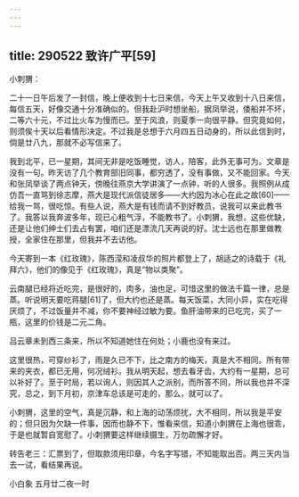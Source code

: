 ```yaml
---
---
---
```

title: 290522 致许广平[59]
---




小刺猬：

二十一日午后发了一封信，晚上便收到十七日来信，今天上午又收到十八日来信，每信五天，好像交通十分准确似的。但我赴沪时想坐船，据凤举说，倭船并不坏，二等六十元，不过比火车为慢而已。至于风浪，则夏季一向很平静。但究竟如何，则须俟十天以后看情形决定。不过我是总想于六月四五日动身的，所以此信到时，倘是廿八九，那就不必写信来了。

我到北平，已一星期，其间无非是吃饭睡觉，访人，陪客，此外无事可为。文章是没有一句。昨天访了几个教育部旧同事，都穷透了，没有事做，又不能回家。今天和张凤举谈了两点钟天，傍晚往燕京大学讲演了一点钟，听的人很多。我照例从成仿吾一直骂到徐志摩，燕大是现代派信徒居多——大约因为冰心在此之故[60]——给我一骂，很吃惊。有些人说，燕大是有钱而请不到好教员，说我可以来此教书了。我答以我奔波多年，现已心粗气浮，不能教书了。小刺猬，我想，这些优缺，还是让他们绅士们去占有罢，咱们还是漂流几天再说的好。沈士远也在那里做教授，全家住在那里，但我并不去访他。

今天寄到一本《红玫瑰》，陈西滢和凌叔华的照片都登上了，胡适之的诗载于《礼拜六》，他们的像见于《红玫瑰》，真是“物以类聚”。

云南腿已经将近吃完，是很好的，肉多，油也足，可惜这里的做法千篇一律，总是蒸。听说明天要吃蒋腿[61]了，但大约也还是蒸。每天饭菜，大同小异，实在吃得厌烦了，不过饭量并不减，你不要神经过敏为要。鱼肝油带来的已吃完，买了一瓶，这里的价钱是二元二角。

吕云章未到西三条来，所以不知道她住在何处；小鹿也没有来过。

这里很热，可穿纱衫了，雨是久已不下，比之南方的梅天，真是大不相同。所有带来的夹衣，都已无用，何况绒衫。我从明天起，想去看牙齿，大约有一星期，总可以补好了。至于时局，若以询人，则因其人之派别，而所答不同，所以我也并不深究，总之，到下月初，京津车总该是可走的，那么，就可以了。

小刺猬，这里的空气，真是沉静，和上海的动荡烦扰，大不相同，所以我是平安的；但只因为欠缺一件事，因而也静不下，惟看来信，知道小刺猬在上海也很乖，于是也就暂自宽慰了。小刺猬要这样继续摄生，万勿疏懈才好。

转告老三：汇票到了，但取款须用印章，今名字写错，不知能取出否。两三天内当去一试，看结果再说。

小白象 五月廿二夜一时